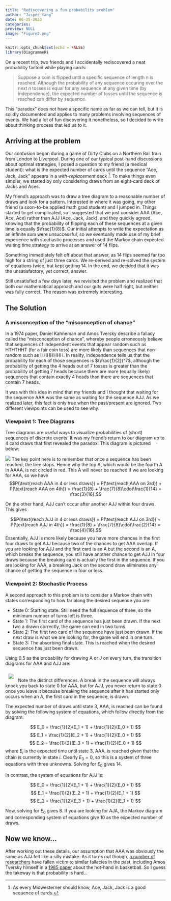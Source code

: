 ```yaml
---
title: "Rediscovering a fun probability problem"
author: "Jasper Yang"
date: 06-25-2023
categories: 
preview: NULL
image: "Figure2.png"
---
```


```r
knitr::opts_chunk$set(echo = FALSE)
library(DiagrammeR)
```

On a recent trip, two friends and I accidentally rediscovered a neat probability factoid while playing cards:

> Suppose a coin is flipped until a specific sequence of length $n$ is reached. Although the probability of any sequence occuring over the next $n$ tosses is equal for any sequence at any given time (by independence), the expected number of tosses until the sequence is reached can differ by sequence. 

This "paradox" does not have a specific name as far as we can tell, but it is solidly documented and applies to many problems involving sequences of events. We had a lot of fun discovering it nonetheless, so I decided to write about thinking process that led us to it. 

## Arriving at the problem

Our confusion began during a game of Dirty Clubs on a Northern Rail train from London to Liverpool. During one of our typical post-hand discussions about optimal strategies, I posed a question to my friend (a medical student): what is the expected number of cards until the sequence "Ace, Jack, Jack" appears in a *with-replacement* deck [^1]. To make things even simpler, we started by only considering draws from an eight-card deck of Jacks and Aces.

My friend's approach was to draw a tree diagram to a reasonable number of draws and look for a pattern. Interested in where it was going, my other friend (a soon-to-be applied math grad student) and I jumped in. Things started to get complicated, so I suggested that we just consider AAA (Ace, Ace, Ace) rather than AJJ (Ace, Jack, Jack), and they quickly agreed, knowing that the probability of flipping each of these sequences at a given time is equally $\frac{1}{8}$. Our initial attempts to write the expectation as an infinite sum were unsuccessful, so we eventually made use of my brief experience with stochastic processes and used the Markov chain expected waiting time strategy to arrive at an answer of 14 flips. 

Something immediately felt off about that answer, as 14 flips seemed far too high for a string of just three cards. We re-derived and re-solved the system of equations twice, but kept getting 14. In the end, we decided that it was the unsatisfactory, yet correct, answer.

Still unsatisfied a few days later, we revisited the problem and realized that both our mathematical approach and our guts were half right, but neither was fully correct. The reason was extremely interesting.


## The Solution

### A misconception of the "misconception of chance"

In a 1974 paper, Daniel Kahneman and Amos Tversky describe a fallacy called the "misconception of chance", whereby people erroneously believe that sequences of independent events that appear random such as HTHTHHT (for a fair coin toss) are more likely than sequences that non-random such as HHHHHHH. In reality, independence tells us that the probability for each of those sequences is $(\frac{1}{2})^7$, although the probability of getting the 4 heads out of 7 tosses is greater than the probability of getting 7 heads because there are more (equally likely) sequences that contain exactly 4 heads than there are sequences that contain 7 heads. 

It was with this idea in mind that my friends and I thought that waiting for the sequence AAA was the same as waiting for the sequence AJJ. As we realized later, this fact is only true when the past/present are ignored. Two different viewpoints can be used to see why.

### Viewpoint 1: Tree Diagrams

Tree diagrams are useful ways to visualize probabilities of (short) sequences of discrete events. It was my friend's return to our diagram up to 4 card draws that first revealed the paradox. This diagram is pictured below:

![](Figure1.png)
The key point here is to remember that once a sequence has been reached, the tree stops. Hence why the top A, which would be the fourth A in AAAA, is not circled in red. This A will never be reached if we are looking for AAA, so we have $$P(\text{reach AAA in 4 or less draws}) = P(\text{reach AAA on 3rd}) + P(\text{reach AAA on 4th}) = \frac{1}{8} + \frac{7}{8}\cdot\frac{1}{14} = \frac{3}{16}.$$ 

On the other hand, AJJ can't occur after another AJJ within four draws. This gives

$$P(\text{reach AJJ in 4 or less draws}) = P(\text{reach AJJ on 3rd}) + P(\text{reach AJJ in 4th}) = \frac{1}{8} + \frac{7}{8}\cdot\frac{2}{14} = \frac{4}{16}.$$
Essentially, AJJ is more likely because you have more chances in the first four draws to get AJJ because two of the chances to get AAA overlap. If you are looking for AJJ and the first card is an A but the second is an A, which breaks the sequence, you still have another chance to get AJJ in four draws because the breaking card is actually the first in the sequence. If you are looking for AAA, a breaking Jack on the second draw eliminates any chance of getting the sequence in four or less.

### Viewpoint 2: Stochastic Process

A second approach to this problem is to consider a Markov chain with states corresponding to how far along the desired sequence you are:

* State 0: Starting state. Still need the full sequence of three, so the minimum number of turns left is three.
* State 1: The first card of the sequence has just been drawn. If the next two a drawn correctly, the game can end in two turns.
* State 2: The first two card of the sequence have just been drawn. If the next draw is what we are looking for, the game will end in one turn.
* State 3: The absorbing final state. This is reached when the desired sequence has just been drawn.

Using 0.5 as the probability for drawing A or J on every turn, the transition diagrams for AAA and AJJ are: 

<style>
.Figure2 {
  padding: 10px;
}
</style>

![](Figure2.png){.Figure2}
Note the distinct differences. A break in the sequence will always knock you back to state 0 for AAA, but for AJJ, you never return to state 0 once you leave it because breaking the sequence after it has started only occurs when an A, the first card in the sequence, is drawn.

The expected number of draws until state 3, AAA, is reached can be found by solving the following system of equations, which follow directly from the diagram:

$$
E_0 = \frac{1}{2}(E_1 + 1) + \frac{1}{2}(E_0 + 1)
$$
$$
E_1 = \frac{1}{2}(E_2 + 1) + \frac{1}{2}(E_0 + 1)
$$
$$
E_2 = \frac{1}{2}(E_3 + 1) + \frac{1}{2}(E_0 + 1)
$$
where $E_i$ is the expected time until state 3, AAA, is reached given that the chain is currently in state $i$. Clearly $E_3 = 0$, so this is a system of three equations with three unknowns. Solving for $E_0$ gives 14. 

In contrast, the system of equations for AJJ is:

$$
E_0 = \frac{1}{2}(E_1 + 1) + \frac{1}{2}(E_0 + 1)
$$
$$
E_1 = \frac{1}{2}(E_2 + 1) + \frac{1}{2}(E_1 + 1)
$$
$$
E_2 = \frac{1}{2}(E_3 + 1) + \frac{1}{2}(E_1 + 1)
$$

Now, solving for $E_0$ gives 8. If you are looking for AJA, the Markov diagram and corresponding system of equations give 10 as the expected number of draws. 

## Now we know...

After working out these details, our assumption that AAA was obviously the same as AJJ felt like a silly mistake. As it turns out though, [a number of researchers](https://papers.ssrn.com/sol3/papers.cfm?abstract_id=2627354) have fallen victim to similar fallacies in the past, including Amos Tversky himself in a [1985 paper](https://psycnet.apa.org/record/1986-05021-001) about the hot-hand in basketball. So I guess the takeway is that probability is hard...


[^1]: As every Midwesterner should know, Ace, Jack, Jack is a good sequence of cards. 
